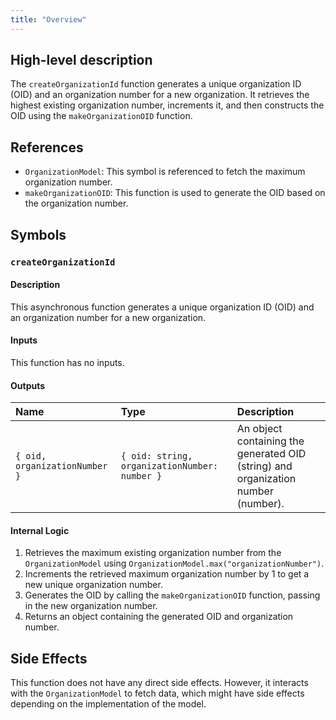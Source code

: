 ```yaml
---
title: "Overview"
---
```


## High-level description
The `createOrganizationId` function generates a unique organization ID (OID) and an organization number for a new organization. It retrieves the highest existing organization number, increments it, and then constructs the OID using the `makeOrganizationOID` function.

## References
- `OrganizationModel`: This symbol is referenced to fetch the maximum organization number.
- `makeOrganizationOID`: This function is used to generate the OID based on the organization number.

## Symbols

### `createOrganizationId`
#### Description
This asynchronous function generates a unique organization ID (OID) and an organization number for a new organization.

#### Inputs
This function has no inputs.

#### Outputs
| Name | Type | Description |
|:-----|:-----|:------------|
| `{ oid, organizationNumber }` | `{ oid: string, organizationNumber: number }` | An object containing the generated OID (string) and organization number (number). |

#### Internal Logic
1. Retrieves the maximum existing organization number from the `OrganizationModel` using `OrganizationModel.max("organizationNumber")`.
2. Increments the retrieved maximum organization number by 1 to get a new unique organization number.
3. Generates the OID by calling the `makeOrganizationOID` function, passing in the new organization number.
4. Returns an object containing the generated OID and organization number.

## Side Effects
This function does not have any direct side effects. However, it interacts with the `OrganizationModel` to fetch data, which might have side effects depending on the implementation of the model.

